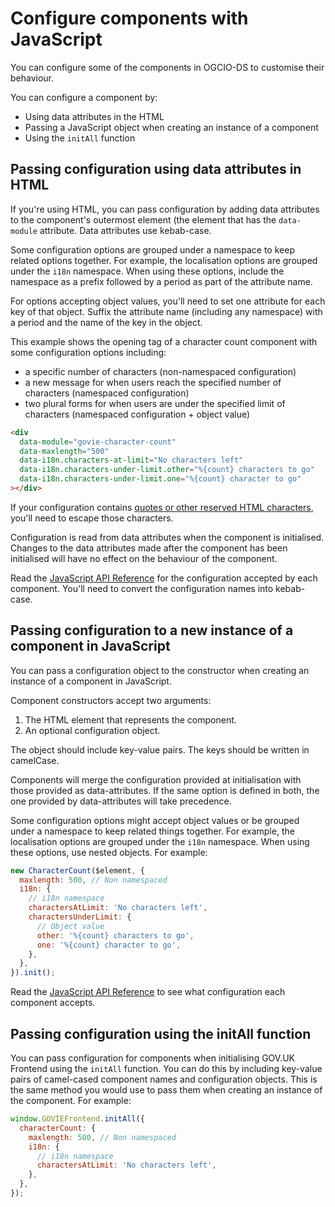 
<Meta title="Docs/Configure components with JavaScript" />

# Configure components with JavaScript

You can configure some of the components in OGCIO-DS to customise their behaviour.

You can configure a component by:

- Using data attributes in the HTML
- Passing a JavaScript object when creating an instance of a component
- Using the `initAll` function

## Passing configuration using data attributes in HTML

If you're using HTML, you can pass configuration by adding data attributes to the component's outermost element (the element that has the `data-module` attribute. Data attributes use kebab-case.

Some configuration options are grouped under a namespace to keep related options together. For example, the localisation options are grouped under the `i18n` namespace. When using these options, include the namespace as a prefix followed by a period as part of the attribute name.

For options accepting object values, you'll need to set one attribute for each key of that object. Suffix the attribute name (including any namespace) with a period and the name of the key in the object.

This example shows the opening tag of a character count component with some configuration options including:

- a specific number of characters (non-namespaced configuration)
- a new message for when users reach the specified number of characters (namespaced configuration)
- two plural forms for when users are under the specified limit of characters (namespaced configuration + object value)

```html
<div
  data-module="govie-character-count"
  data-maxlength="500"
  data-i18n.characters-at-limit="No characters left"
  data-i18n.characters-under-limit.other="%{count} characters to go"
  data-i18n.characters-under-limit.one="%{count} character to go"
></div>
```

If your configuration contains [quotes or other reserved HTML characters](https://developer.mozilla.org/en-US/docs/Glossary/Entity#reserved_characters), you'll need to escape those characters.

Configuration is read from data attributes when the component is initialised. Changes to the data attributes made after the component has been initialised will have no effect on the behaviour of the component.

Read the [JavaScript API Reference](/?path=/docs/docs-javascript-api-reference--page) for the configuration accepted by each component. You'll need to convert the configuration names into kebab-case.

## Passing configuration to a new instance of a component in JavaScript

You can pass a configuration object to the constructor when creating an instance of a component in JavaScript.

Component constructors accept two arguments:

1. The HTML element that represents the component.
2. An optional configuration object.

The object should include key-value pairs. The keys should be written in camelCase.

Components will merge the configuration provided at initialisation with those provided as data-attributes. If the same option is defined in both, the one provided by data-attributes will take precedence.

Some configuration options might accept object values or be grouped under a namespace to keep related things together. For example, the localisation options are grouped under the <code>i18n</code> namespace. When using these options, use nested objects. For example:

```javascript
new CharacterCount($element, {
  maxlength: 500, // Non namespaced
  i18n: {
    // i18n namespace
    charactersAtLimit: 'No characters left',
    charactersUnderLimit: {
      // Object value
      other: '%{count} characters to go',
      one: '%{count} character to go',
    },
  },
}).init();
```

Read the [JavaScript API Reference](/?path=/docs/docs-javascript-api-reference--page) to see what configuration each component accepts.

## Passing configuration using the initAll function

You can pass configuration for components when initialising GOV.UK Frontend using the <code>initAll</code> function. You can do this by including key-value pairs of camel-cased component names and configuration objects. This is the same method you would use to pass them when creating an instance of the component. For example:

```javascript
window.GOVIEFrontend.initAll({
  characterCount: {
    maxlength: 500, // Non namespaced
    i18n: {
      // i18n namespace
      charactersAtLimit: 'No characters left',
    },
  },
});
```
